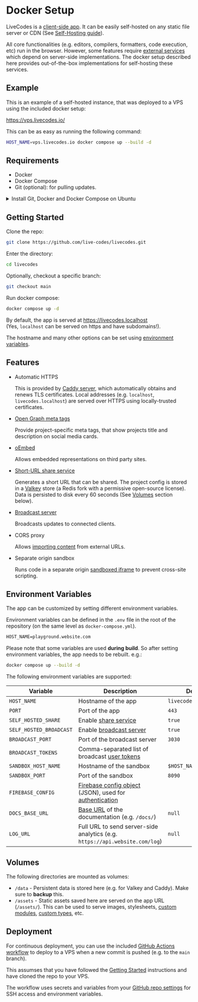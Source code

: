 # Docker Setup

LiveCodes is a [client-side app](../why.mdx#client-side). It can be easily self-hosted on any static file server or CDN (See [Self-Hosting guide](../features/self-hosting.mdx)).

All core functionalities (e.g. editors, compilers, formatters, code execution, etc) run in the browser. However, some features require [external services](./services.mdx) which depend on server-side implementations.
The docker setup described here provides out-of-the-box implementations for self-hosting these services.

## Example

This is an example of a self-hosted instance, that was deployed to a VPS using the included docker setup:

https://vps.livecodes.io/

This can be as easy as running the following command:

```sh
HOST_NAME=vps.livecodes.io docker compose up --build -d
```

## Requirements

- Docker
- Docker Compose
- Git (optional): for pulling updates.

<details>
<summary>
Install Git, Docker and Docker Compose on Ubuntu
</summary>

This script installs git, docker, and docker compose on Ubuntu:

```sh
#!/bin/bash

# Update package lists
sudo apt update

# Install Git
sudo apt install -y git

# Install Docker
sudo apt install -y ca-certificates curl gnupg lsb-release
curl -fsSL https://download.docker.com/linux/ubuntu/gpg | sudo gpg --dearmor -o /usr/share/keyrings/docker-archive-keyring.gpg
echo "deb [arch=$(dpkg --print-architecture) signed-by=/usr/share/keyrings/docker-archive-keyring.gpg] https://download.docker.com/linux/ubuntu $(lsb_release -cs) stable" | sudo tee /etc/apt/sources.list.d/docker.list > /dev/null
sudo apt update
sudo apt install -y docker-ce docker-ce-cli containerd.io

# Add current user to docker group
sudo usermod -aG docker $USER
newgrp docker # Apply group changes immediately

# Install Docker Compose
sudo apt install -y docker-compose
```

To use this script:

**Save**

Save the script to a file, for example: `install_docker_ubuntu.sh`.

**Make Executable**

Make the script executable with:

```sh
chmod +x install_docker_ubuntu.sh
```

**Run**

Execute the script using:
```sh
sudo ./install_docker_ubuntu.sh
```

It's recommended to run it with `sudo` to ensure all necessary permissions are granted.

**Verify**

Verify the installations with:

```sh
git --version
docker --version
docker compose version
```
</details>

## Getting Started

Clone the repo:

```sh
git clone https://github.com/live-codes/livecodes.git
```

Enter the directory:

```sh
cd livecodes
```

Optionally, checkout a specific branch:

```sh
git checkout main
```

Run docker compose:

```sh
docker compose up -d
```

By default, the app is served at https://livecodes.localhost <br />
(Yes, `localhost` can be served on https and have subdomains!).

The hostname and many other options can be set using [environment variables](#environment-variables).

## Features

- Automatic HTTPS

  This is provided by [Caddy server](https://caddyserver.com), which automatically obtains and renews TLS certificates.
  Local addresses (e.g. `localhost`, `livecodes.localhost`) are served over HTTPS using locally-trusted certificates.

- [Open Graph meta tags](https://ogp.me/)

  Provide project-specific meta tags, that show projects title and description on social media cards.

- [oEmbed](https://oembed.com/)

  Allows embedded representations on third party sites.

- [Short-URL share service](../features/share.mdx)

  Generates a short URL that can be shared. The project config is stored in a [Valkey](https://valkey.io/) store (a Redis fork with a permissive open-source license).
  Data is persisted to disk every 60 seconds (See [Volumes](#volumes) section below).

- [Broadcast server](../features/broadcast.mdx)

  Broadcasts updates to connected clients.

- CORS proxy

  Allows [importing content](../features/import.mdx) from external URLs.

- Separate origin sandbox

  Runs code in a separate origin [sandboxed iframe](https://www.html5rocks.com/en/tutorials/security/sandboxed-iframes/) to prevent cross-site scripting.


## Environment Variables

The app can be customized by setting different environment variables.


Environment variables can be defined in the `.env` file in the root of the repository (on the same level as `docker-compose.yml`).

```txt title=".env"
HOST_NAME=playground.website.com
```

Please note that some variables are used **during build**. So after setting environment variables, the app needs to be rebuilt. e.g.:

```sh
docker compose up --build -d
```

The following environment variables are supported:

| Variable | Description | Default |
| --- | --- | --- |
| `HOST_NAME` | Hostname of the app | `livecodes.localhost` |
| `PORT` | Port of the app | `443` |
| `SELF_HOSTED_SHARE` | Enable [share service](../features/share.mdx) | `true` |
| `SELF_HOSTED_BROADCAST` | Enable [broadcast server](../features/broadcast.mdx) | `true` |
| `BROADCAST_PORT` | Port of the broadcast server | `3030` |
| `BROADCAST_TOKENS` | Comma-separated list of broadcast [user tokens](../features/broadcast.mdx#technical-details) | |
| `SANDBOX_HOST_NAME` | Hostname of the sandbox | `$HOST_NAME` |
| `SANDBOX_PORT` | Port of the sandbox | `8090` |
| `FIREBASE_CONFIG` | [Firebase config object](https://firebase.google.com/docs/web/learn-more#config-object) (JSON), used for [authentication](../features/github-integration.mdx) | |
| `DOCS_BASE_URL` | [Base URL](../features/self-hosting.mdx#custom-build) of the documentation (e.g. `/docs/`) | `null` |
| `LOG_URL` | Full URL to send server-side analytics (e.g. `https://api.website.com/log`) | `null` |

## Volumes

The following directories are mounted as volumes:

- `/data` - Persistent data is stored here (e.g. for Valkey and Caddy). Make sure to **backup** this.
- `/assets` - Static assets saved here are served on the app URL (`/assets/`). This can be used to serve images, stylesheets, [custom modules](../features/module-resolution.mdx#custom-module-resolution), [custom types](../features/intellisense.mdx#custom-types), etc.

## Deployment

For continuous deployment, you can use the included [GitHub Actions workflow](https://github.com/live-codes/livecodes/blob/b97b35bfc1ce5adf25ef167e3500fd7e1350058c/.github/workflows/docker-deploy.yml) to deploy to a VPS when a new commit is pushed (e.g. to the `main` branch).

This assumses that you have followed the [Getting Started](#getting-started) instructions and have cloned the repo to your VPS.

The workflow uses secrets and variables from your [GitHub repo settings](https://github.com/live-codes/livecodes/settings/secrets) for SSH access and environment variables.
